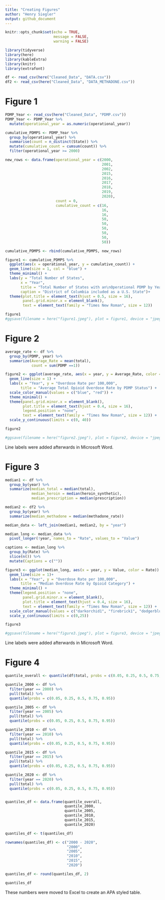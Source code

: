 ```yaml
---
title: "Creating Figures"
author: "Henry Siegler"
output: github_document
---
```


```r
knitr::opts_chunk$set(echo = TRUE,
                      message = FALSE,
                      warning = FALSE)
```

```r
library(tidyverse)
library(here)
library(kableExtra)
library(knitr)
library(extrafont)
```

```r
df <- read_csv(here("Cleaned_Data", "DATA.csv"))
df2 <- read_csv(here("Cleaned_Data", "DATA_METHADONE.csv"))
```

# Figure 1

```r
PDMP_Year <- read_csv(here("Cleaned_Data", "PDMP.csv"))
PDMP_Year <- PDMP_Year %>% 
  mutate(operational_year = as.numeric(operational_year))

cumulative_PDMPS <- PDMP_Year %>% 
  group_by(operational_year) %>% 
  summarise(count = n_distinct(State)) %>% 
  mutate(cumulative_count = cumsum(count)) %>% 
  filter(operational_year >= 2000)

new_rows <- data.frame(operational_year = c(2000,
                                            2001,
                                            2002,
                                            2015,
                                            2016,
                                            2017,
                                            2018,
                                            2019,
                                            2020),
                       count = 0,
                       cumulative_count = c(16, 
                                            16,
                                            16,
                                            50,
                                            50,
                                            50,
                                            50,
                                            50,
                                            50))

cumulative_PDMPS <- rbind(cumulative_PDMPS, new_rows)
```

```r
figure1 <- cumulative_PDMPS %>% 
  ggplot(aes(x = operational_year, y = cumulative_count)) + 
  geom_line(size = 1, col = "blue") + 
  theme_minimal() + 
  labs(y = "Total Number of States",
       x = "Year",
       title = "Total Number of States with an\nOperational PDMP by Year",
       caption = "District of Columbia included as a U.S. State")+
  theme(plot.title = element_text(hjust = 0.5, size = 16),
        panel.grid.minor.x = element_blank(),
        text = element_text(family = "Times New Roman", size = 12))

figure1
#ggsave(filename = here("figure1.jpeg"), plot = figure1, device = "jpeg", width = 7, height = 5)
```

# Figure 2

```r
average_rate <- df %>%
  group_by(PDMP, year) %>%
  summarize(Average_Rate = mean(total),
            count = sum(PDMP ==1))

figure2 <- ggplot(average_rate, aes(x = year, y = Average_Rate, color = factor(PDMP))) + 
  geom_line(size = 1) + 
  labs(x = "Year", y = "Overdose Rate per 100,000",
       title = "Average Total Opioid Overdose Rate by PDMP Status") + 
  scale_color_manual(values = c("blue", "red")) +
  theme_minimal() + 
  theme(panel.grid.minor.x = element_blank(),
        plot.title = element_text(hjust = 0.4, size = 16),
        legend.position = "none",
        text = element_text(family = "Times New Roman", size = 12)) + 
  scale_y_continuous(limits = c(0, 40))

figure2

#ggsave(filename = here("figure2.jpeg"), plot = figure2, device = "jpeg", width = 7, height = 5)
```

Line labels were added afterwards in Microsoft Word.

# Figure 3

```r
median1 <- df %>% 
  group_by(year) %>% 
  summarize(median_total = median(total),
            median_heroin = median(heroin_synthetic),
            median_prescription = median(prescription))

median2 <- df2 %>% 
  group_by(year) %>% 
  summarize(median_methadone = median(methadone_rate))

median_data <- left_join(median1, median2, by = "year")

median_long <- median_data %>% 
  pivot_longer(!year, names_to = "Rate", values_to = "Value")

captions <- median_long %>% 
  group_by(Rate) %>% 
  slice(n()) %>% 
  mutate(Captions = c(""))
```

```r
figure3 <- ggplot(median_long, aes(x = year, y = Value, color = Rate)) +
  geom_line(size = 1)+
  labs(x = "Year", y = "Overdose Rate per 100,000",
       title = "Median Overdose Rate by Opioid Category") + 
  theme_minimal() + 
  theme(legend.position = "none",
        panel.grid.minor.x = element_blank(),
        plot.title = element_text(hjust = 0.4, size = 16),
        text = element_text(family = "Times New Roman", size = 12)) + 
  scale_color_manual(values = c("darkorchid1", "firebrick1", "dodgerblue", "green3")) + 
  scale_y_continuous(limits = c(0,25))

figure3

#ggsave(filename = here("figure3.jpeg"), plot = figure3, device = "jpeg", width = 7, height = 5)
```

Line labels were added afterwards in Microsoft Word.

# Figure 4

```r
quantile_overall <- quantile(df$total, probs = c(0.05, 0.25, 0.5, 0.75, 0.95))

quantile_2000 <- df %>% 
  filter(year == 2000) %>% 
  pull(total) %>% 
  quantile(probs = c(0.05, 0.25, 0.5, 0.75, 0.95))

quantile_2005 <- df %>% 
  filter(year == 2005) %>% 
  pull(total) %>% 
  quantile(probs = c(0.05, 0.25, 0.5, 0.75, 0.95))

quantile_2010 <- df %>% 
  filter(year == 2010) %>% 
  pull(total) %>% 
  quantile(probs = c(0.05, 0.25, 0.5, 0.75, 0.95))

quantile_2015 <- df %>% 
  filter(year == 2015) %>% 
  pull(total) %>% 
  quantile(probs = c(0.05, 0.25, 0.5, 0.75, 0.95))

quantile_2020 <- df %>% 
  filter(year == 2020) %>% 
  pull(total) %>% 
  quantile(probs = c(0.05, 0.25, 0.5, 0.75, 0.95))


quantiles_df <- data.frame(quantile_overall,
                           quantile_2000,
                           quantile_2005,
                           quantile_2010,
                           quantile_2015,
                           quantile_2020)

quantiles_df <- t(quantiles_df)

rownames(quantiles_df) <- c("2000 - 2020",
                            "2000",
                            "2005",
                            "2010",
                            "2015",
                            "2020")

quantiles_df <- round(quantiles_df, 2)

quantiles_df
```
These numbers were moved to Excel to create an APA styled table.
